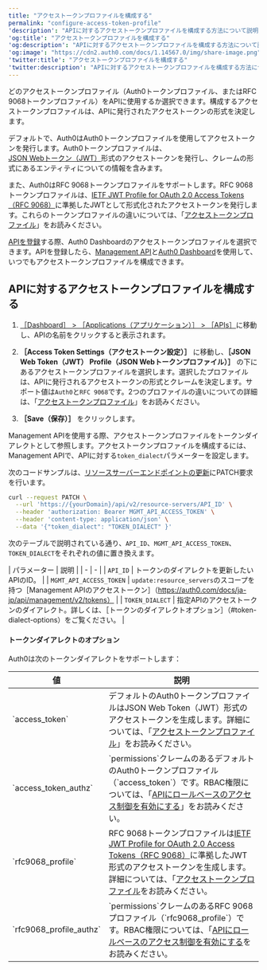 ```yaml
---
title: "アクセストークンプロファイルを構成する"
permalink: "configure-access-token-profile"
'description': "APIに対するアクセストークンプロファイルを構成する方法について説明します。"
'og:title': "アクセストークンプロファイルを構成する"
'og:description': "APIに対するアクセストークンプロファイルを構成する方法について説明します。"
'og:image': "https://cdn2.auth0.com/docs/1.14567.0/img/share-image.png"
'twitter:title': "アクセストークンプロファイルを構成する"
'twitter:description': "APIに対するアクセストークンプロファイルを構成する方法について説明します。"
---
```


どのアクセストークンプロファイル（Auth0トークンプロファイル、またはRFC 9068トークンプロファイル）をAPIに使用するか選択できます。構成するアクセストークンプロファイルは、APIに発行されたアクセストークンの形式を決定します。

デフォルトで、Auth0はAuth0トークンプロファイルを使用してアクセストークンを発行します。Auth0トークンプロファイルは、[JSON Webトークン（JWT）](/ja-jp/secure/tokens/json-web-tokens)形式のアクセストークンを発行し、クレームの形式にあるエンティティについての情報を含みます。

また、Auth0はRFC 9068トークンプロファイルをサポートします。RFC 9068トークンプロファイルは、[IETF JWT Profile for OAuth 2.0 Access Tokens（RFC 9068）](https://datatracker.ietf.org/doc/html/rfc9068)に準拠した<Tooltip data-tooltip-id="react-containers-DefinitionTooltip-3" href="/ja-jp/glossary?term=json-web-token" tip="JSON Web Token（JWT）: 二者間のクレームを安全に表現するために使用される標準IDトークン形式（および多くの場合、アクセストークン形式）。" cta="用語集の表示">JWT</Tooltip>として形式化されたアクセストークンを発行します。これらのトークンプロファイルの違いについては、「[アクセストークンプロファイル](/ja-jp/secure/tokens/access-tokens/access-token-profiles)」をお読みください。

[APIを登録](/ja-jp/get-started/auth0-overview/set-up-apis)する際、<Tooltip data-tooltip-id="react-containers-DefinitionTooltip-0" href="/ja-jp/glossary?term=auth0-dashboard" tip="Auth0 Dashboard: サービスを構成するためのAuth0の主製品。" cta="用語集の表示">Auth0 Dashboard</Tooltip>のアクセストークンプロファイルを選択できます。APIを登録したら、[Management API](https://auth0.com/docs/api/management/v2)と[Auth0 Dashboard](https://manage.auth0.com/)を使用して、いつでもアクセストークンプロファイルを構成できます。

## APIに対するアクセストークンプロファイルを構成する

<Tabs><Tab title="Auth0 Dashboard">

1. [［Dashboard］ > ［Applications（アプリケーション）］ > ［APIs］](https://manage.auth0.com/#/apis)に移動し、APIの名前をクリックすると表示されます。

2. **［Access Token Settings（アクセストークン設定）］** に移動し、**［JSON Web Token（JWT） Profile（JSON Webトークンプロファイル）］** の下にあるアクセストークンプロファイルを選択します。選択したプロファイルは、APIに発行されるアクセストークンの形式とクレームを決定します。サポート値は`Auth0`と`RFC 9068`です。2つのプロファイルの違いについての詳細は、「[アクセストークンプロファイル](/ja-jp/secure/tokens/access-tokens/access-token-profiles)」をお読みください。

3. **［Save（保存）］** をクリックします。

</Tab><Tab title="Management API">

Management APIを使用する際、アクセストークンプロファイルをトークンダイアレクトとして参照します。アクセストークンプロファイルを構成するには、Management APIで、APIに対する`token_dialect`パラメーターを設定します。

次のコードサンプルは、[リソースサーバーエンドポイントの更新](https://auth0.com/docs/api/management/v2/resource-servers/patch-resource-servers-by-id)にPATCH要求を行います。

```bash lines
curl --request PATCH \
  --url 'https://{yourDomain}/api/v2/resource-servers/API_ID' \
  --header 'authorization: Bearer MGMT_API_ACCESS_TOKEN' \
  --header 'content-type: application/json' \
  --data '{"token_dialect": "TOKEN_DIALECT" }'
```

次のテーブルで説明されている通り、`API_ID`、`MGMT_API_ACCESS_TOKEN`、`TOKEN_DIALECT`をそれぞれの値に置き換えます。

| パラメーター | 説明 | | - | - | | `API_ID` | トークンのダイアレクトを更新したいAPIのID。 | | `MGMT_API_ACCESS_TOKEN` | `update:resource_servers`のスコープを持つ［Management APIのアクセストークン］（https://auth0.com/docs/ja-jp/api/management/v2/tokens） | | `TOKEN_DIALECT` | 指定APIのアクセストークンのダイアレクト。詳しくは、［トークンのダイアレクトオプション］（#token-dialect-options）をご覧ください。 |

#### トークンダイアレクトのオプション

Auth0は次のトークンダイアレクトをサポートします：

<table class="table"><thead>
<tr>
<th>値</th>
<th>説明</th>
</tr>
</thead>
<tbody>
<tr>
<td>`access_token`</td>
<td>デフォルトのAuth0トークンプロファイルはJSON Web Token（JWT）形式のアクセストークンを生成します。詳細については、「<a href="/ja-jp/secure/tokens/access-tokens/access-token-profiles">アクセストークンプロファイル</a>」をお読みください。</td>
</tr>
<tr>
<td>`access_token_authz`</td>
<td>`permissions`クレームのあるデフォルトのAuth0トークンプロファイル（`access_token`）です。RBAC権限については、「<a href="/ja-jp/get-started/apis/enable-role-based-access-control-for-apis">APIにロールベースのアクセス制御を有効にする</a>」をお読みください。</td>
</tr>
<tr>
<td>`rfc9068_profile`</td>
<td>RFC 9068トークンプロファイルは<a href="https://datatracker.ietf.org/doc/html/rfc9068">IETF JWT Profile for OAuth 2.0 Access Tokens（RFC 9068）</a>に準拠したJWT形式のアクセストークンを生成します。詳細については、「<a href="/ja-jp/secure/tokens/access-tokens/access-token-profiles">アクセストークンプロファイル</a>をお読みください。</td>
</tr>
<tr>
<td>`rfc9068_profile_authz`</td>
<td>`permissions`クレームのあるRFC 9068プロファイル（`rfc9068_profile`）です。RBAC権限については、「<a href="/ja-jp/get-started/apis/enable-role-based-access-control-for-apis">APIにロールベースのアクセス制御を有効にする</a>をお読みください。</td>
</tr>
</tbody>
</table>

</Tab></Tabs>

